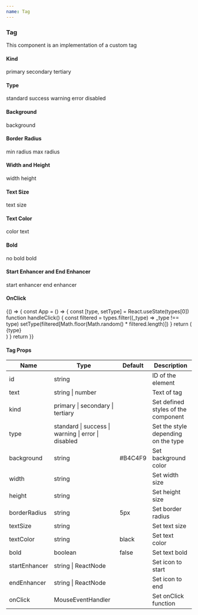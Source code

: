 ```yaml
---
name: Tag
---
```




<div />
<div>
  <H3 font="secondary">Tag</H3>
</div>

<Paragraph4>This component is an implementation of a custom tag</Paragraph4>

<div>
  <H4 font="secondary">Kind</H4>
</div>

<Playground>
  <div style={styles}>
    <Tag kind="primary" text="kind primary">
      primary
    </Tag>
    <Tag kind="secondary" text="kind secondary">
      secondary
    </Tag>
    <Tag kind="tertiary" text="kind tertiary">
      tertiary
    </Tag>
  </div>
</Playground>

<div>
  <H4 font="secondary">Type</H4>
</div>

<Playground>
  <div style={styles}>
    <Tag type="standard">standard</Tag>
    <Tag type="success">success</Tag>
    <Tag type="warning">warning</Tag>
    <Tag type="error">error</Tag>
    <Tag type="disabled">disabled</Tag>
  </div>
</Playground>

<div>
  <H4 font="secondary">Background</H4>
</div>

<Playground>
  <div style={styles}>
    <Tag background="#B4C4F9">background</Tag>
  </div>
</Playground>

<div>
  <H4 font="secondary">Border Radius</H4>
</div>

<Playground>
  <div style={styles}>
    <Tag background="#B4C4F9" borderRadius="0px">
      min radius
    </Tag>
    <Tag background="#B4C4F9" borderRadius="20px">
      max radius
    </Tag>
  </div>
</Playground>

<div>
  <H4 font="secondary">Width and Height</H4>
</div>

<Playground>
  <div style={styles}>
    <Tag background="#B4C4F9" width="80px">
      width
    </Tag>
    <Tag background="#B4C4F9" height="50px">
      height
    </Tag>
  </div>
</Playground>

<div>
  <H4 font="secondary">Text Size</H4>
</div>

<Playground>
  <div style={styles}>
    <Tag background="#B4C4F9" textSize="20px">
      text size
    </Tag>
  </div>
</Playground>

<div>
  <H4 font="secondary">Text Color</H4>
</div>

<Playground>
  <div style={styles}>
    <Tag background="#2152F7" textColor="white">
      color text
    </Tag>
  </div>
</Playground>

<div>
  <H4 font="secondary">Bold</H4>
</div>

<Playground>
  <div style={styles}>
    <Tag background="#B4C4F9">no bold</Tag>
    <Tag background="#B4C4F9" bold={true}>
      bold
    </Tag>
  </div>
</Playground>

<div>
  <H4 font="secondary">Start Enhancer and End Enhancer</H4>
</div>

<Playground>
  <div style={styles}>
    <Tag background="#B4C4F9" startEnhancer={CheckIcon}>
      start enhancer
    </Tag>
    <Tag background="#B4C4F9" endEnhancer={CheckIcon}>
      end enhancer
    </Tag>
  </div>
</Playground>

<div>
  <H4 font="secondary">OnClick</H4>
</div>

<Playground>
  {() => {
    const App = () => {
      const [type, setType] = React.useState(types[0])
      function handleClick() {
        const filtered = types.filter((_type) => _type !== type)
        setType(filtered[Math.floor(Math.random() * filtered.length)])
      }
      return (
        <div style={styles}>
          <Tag type={type} onClick={handleClick}>
            {type}
          </Tag>
        </div>
      )
    }
    return <App />
  }}
</Playground>

<H4>Tag Props</H4>
<table>
  <thead>
    <tr>
      <th>Name</th>
      <th>Type</th>
      <th>Default</th>
      <th>Description</th>
    </tr>
  </thead>
  <tbody>
    <tr>
      <td>id</td>
      <td>string</td>
      <td></td>
      <td>ID of the element</td>
    </tr>
    <tr>
      <td>text</td>
      <td>string | number</td>
      <td></td>
      <td>Text of tag</td>
    </tr>
    <tr>
      <td>kind</td>
      <td>primary | secondary | tertiary</td>
      <td></td>
      <td>Set defined styles of the component</td>
    </tr>
    <tr>
      <td>type</td>
      <td>standard | success | warning | error | disabled</td>
      <td></td>
      <td>Set the style depending on the type</td>
    </tr>
    <tr>
      <td>background</td>
      <td>string</td>
      <td>#B4C4F9</td>
      <td>Set background color</td>
    </tr>
    <tr>
      <td>width</td>
      <td>string</td>
      <td></td>
      <td>Set width size</td>
    </tr>
    <tr>
      <td>height</td>
      <td>string</td>
      <td></td>
      <td>Set height size</td>
    </tr>
    <tr>
      <td>borderRadius</td>
      <td>string</td>
      <td>5px</td>
      <td>Set border radius</td>
    </tr>
    <tr>
      <td>textSize</td>
      <td>string</td>
      <td></td>
      <td>Set text size</td>
    </tr>
    <tr>
      <td>textColor</td>
      <td>string</td>
      <td>black</td>
      <td>Set text color</td>
    </tr>
    <tr>
      <td>bold</td>
      <td>boolean</td>
      <td>false</td>
      <td>Set text bold</td>
    </tr>
    <tr>
      <td>startEnhancer</td>
      <td>string | ReactNode</td>
      <td></td>
      <td>Set icon to start</td>
    </tr>
    <tr>
      <td>endEnhancer</td>
      <td>string | ReactNode</td>
      <td></td>
      <td>Set icon to end</td>
    </tr>
    <tr>
      <td>onClick</td>
      <td>MouseEventHandler</td>
      <td></td>
      <td>Set onClick function</td>
    </tr>
  </tbody>
</table>

